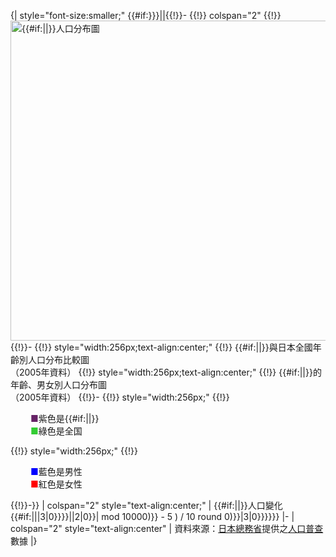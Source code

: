 <includeonly>{| style="font-size:smaller;"
{{#if:{{{無人口分布圖|{{{无人口分布图|}}}}}}||{{!}}-
{{!}} colspan="2" {{!}} [[File:Population distribution of {{{location}}}, Japan.svg|512px|center|{{#if:{{{name|}}}|{{{name}}}|{{PAGENAME}}}}人口分布圖]]
{{!}}-
{{!}} style="width:256px;text-align:center;" {{!}} {{#if:{{{name|}}}|{{{name}}}|{{PAGENAME}}}}與日本全國年齡別人口分布比較圖<br />（2005年資料）
{{!}} style="width:256px;text-align:center;" {{!}} {{#if:{{{name|}}}|{{{name}}}|{{PAGENAME}}}}的年齡、男女別人口分布圖<br />（2005年資料）
{{!}}-
{{!}} style="width:256px;" {{!}} <div style="padding-left:32px;"><span style="color:#626;">■</span>紫色是{{#if:{{{name|}}}|{{{name}}}|{{PAGENAME}}}}<br/><span style="color:#3c3;">■</span>綠色是全国</div>
{{!}} style="width:256px;" {{!}} <div style="padding-left:32px;"><span style="color:blue;">■</span>藍色是男性<br/><span style="color:red;">■</span>紅色是女性</div>
{{!}}-}}
| colspan="2" style="text-align:center;" | {{#if:{{{name|}}}|{{{name}}}|{{PAGENAME}}}}人口變化<br />{{#if:{{{code|}}}|{{Template:日本人口統計/{{padleft:{{#expr:trunc({{{code}}} / 1000)}}|2|0}}|{{padleft:{{#expr:({{{code}}} mod 1000)}}|3|0}}}}|{{Template:日本人口統計/{{padleft:{{#expr:trunc({{#Property:P429}} / 10000)}}|2|0}}|{{padleft:{{#expr:(({{#expr:({{#Property:P429}} mod 10000)}} - 5 ) / 10 round 0)}}|3|0}}}}}}
|-
| colspan="2" style="text-align:center" | 資料來源：[[日本]][[總務省]]{{Tsl|ja|統計センター|統計中心}}提供之[[國勢調查 (日本)|人口普查]]數據
|}</includeonly><noinclude>
{{Documentation}}
[[Category:日本人口相關模板| ]]
</noinclude>